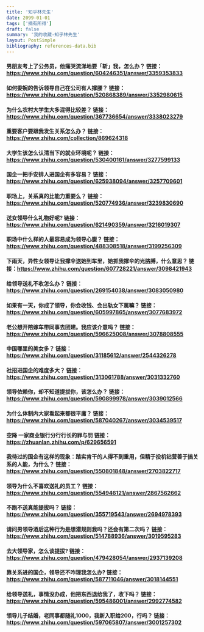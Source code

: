 ```yaml
---
title: '知乎林先生'
date: 2099-01-01
tags: ['摘有所得']
draft: false
summary: '我的收藏-知乎林先生'
layout: PostSimple
bibliography: references-data.bib
---
```


#### 男朋友考上了公务员，他痛哭流涕地要「斩」我，怎么办？ 链接：https://www.zhihu.com/question/604246351/answer/3359353833
#### 如何委婉的告诉领导自己在公司有人撑腰？ 链接：https://www.zhihu.com/question/520868389/answer/3352980615
#### 为什么农村大学生大多混得比较差？ 链接：https://www.zhihu.com/question/367736654/answer/3338023279
#### 重要客户要跟我发生关系怎么办？ 链接：https://www.zhihu.com/collection/869624318
#### 大学生该怎么认清当下的就业环境呢？ 链接：https://www.zhihu.com/question/530400161/answer/3277599133
#### 国企一把手安排人进国企有多容易？ 链接：https://www.zhihu.com/question/625938094/answer/3257709601
#### 职场上，关系真的比能力重要么？ 链接：https://www.zhihu.com/question/520774936/answer/3239830690
#### 送女领导什么礼物好呢? 链接：https://www.zhihu.com/question/621490359/answer/3216019307
#### 职场中什么样的人最容易成为领导心腹？ 链接：https://www.zhihu.com/question/488308518/answer/3199256309
#### 下雨天，异性女领导让我撑伞送她到车里，她抓我撑伞的光胳膊，什么意思？ 链接：https://www.zhihu.com/question/607728221/answer/3098421943
#### 给领导送礼不收怎么办？ 链接：https://www.zhihu.com/question/269154038/answer/3083050980
#### 如果有一天，你成了领导，你会收钱、会出轨女下属嘛？ 链接：https://www.zhihu.com/question/605997865/answer/3077683972
#### 老公想开陪嫁车带同事去团建。我应该介意吗？ 链接：https://www.zhihu.com/question/596625008/answer/3078808555
#### 中国哪里的美女多？ 链接：https://www.zhihu.com/question/31185612/answer/2544326278
#### 社招进国企的难度多大？ 链接：https://www.zhihu.com/question/313061788/answer/3031332760
#### 领导依赖你，却不知道提拔你，该怎么办？ 链接：https://www.zhihu.com/question/590899978/answer/3039012566
#### 为什么体制内大家看起来都很平庸？ 链接：https://www.zhihu.com/question/587040267/answer/3034539517
#### 空降 一家商业银行分行行长的罪与罚 链接：https://zhuanlan.zhihu.com/p/629656591
#### 我待过的国企有这样的现象：踏实肯干的人得不到重用，但精于投机钻营善于搞关系的人能，为什么？ 链接：https://www.zhihu.com/question/550801848/answer/2703822717
#### 领导为什么不喜欢送礼的员工？ 链接：https://www.zhihu.com/question/554946121/answer/2867562662
#### 不跑不送真能提拔吗？ 链接：https://www.zhihu.com/question/355719543/answer/2694978393
#### 请问男领导酒后这种行为是想潜规则我吗？还会有第二次吗？ 链接：https://www.zhihu.com/question/514788936/answer/3019595283
#### 去大领导家，怎么谈提拔? 链接：https://www.zhihu.com/question/479428054/answer/2937139208
#### 靠关系进的国企，领导还不咋理我怎么办? 链接：https://www.zhihu.com/question/587711046/answer/3018144551
#### 给领导送礼，事情没办成，他把东西退给我了，收下吗？ 链接：https://www.zhihu.com/question/595486001/answer/2992774582
#### 领导儿子结婚，老同事都随礼1000，我新入职给200，行吗？ 链接：https://www.zhihu.com/question/597065807/answer/3001257302
